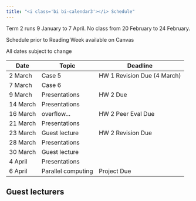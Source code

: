 ```yaml
---
title: "<i class='bi bi-calendar3'></i> Schedule"
---
```



::: {.callout-note}
Term 2 runs 9 January to 7 April. No class from 20 February to 24 February.

Schedule prior to Reading Week available on Canvas
:::

::: {.callout-warning}
All dates subject to change
:::

| Date | Topic | Deadline |
|---|---|---|
| 2 March | Case 5  | HW 1 Revision Due (4 March) |
| 7 March | Case 6  | |
| 9 March | Presentations | HW 2 Due |
| 14 March | Presentations | |
| 16 March | overflow... | HW 2 Peer Eval Due |
| 21 March | Presentations | |
| 23 March | Guest lecture  | HW 2 Revision Due |
| 28 March | Presentations | |
| 30 March | Guest lecture  | |
| 4 April | Presentations | |
| 6 April | Parallel computing | Project Due |


## Guest lecturers

